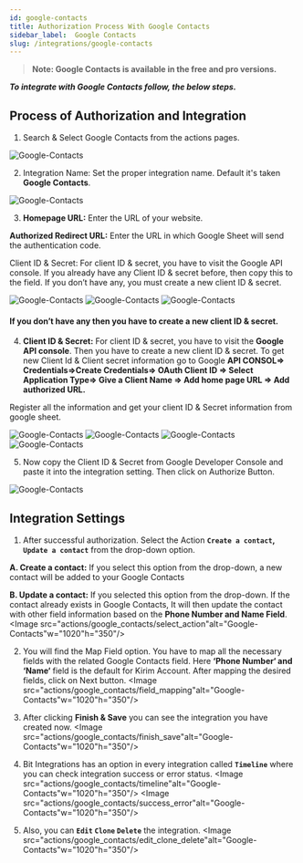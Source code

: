 ```yaml
---
id: google-contacts
title: Authorization Process With Google Contacts
sidebar_label:  Google Contacts
slug: /integrations/google-contacts
---
```


> **Note: Google Contacts is available in the free and pro versions.**

***To integrate with Google Contacts follow, the below steps.***


## Process of Authorization and Integration

1.	Search & Select Google Contacts from the actions pages.
 <Image src="actions/google_contacts/select_google_contact" alt="Google-Contacts" w="1020" h="350" />
 
2.	Integration Name: Set the proper integration name. Default it's taken **Google Contacts**.
 <Image src="actions/google_contacts/integration_name" alt="Google-Contacts" w="1020" h="350" />


3. **Homepage URL:** Enter the URL of your website.

 **Authorized Redirect URL:** Enter the URL in which Google Sheet will send the authentication code.

 Client ID & Secret: For client ID & secret, you have to visit the Google API console. If you already have any Client ID & secret before, then copy this to the field. If you don’t have any, you must create a new client ID & secret.

 <Image src="actions/google_contacts/google_console" alt="Google-Contacts" w="1020" h="350" />
 <Image src="actions/google_contacts/credentials" alt="Google-Contacts" w="1020" h="350" />
 <Image src="actions/google_contacts/client_id_secret" alt="Google-Contacts" w="1020" h="350" />




#### If you don’t have any then you have to create a new client ID & secret.
4.	**Client ID & Secret:** For client ID & secret, you have to visit the **Google API console**. Then you have to create a new client ID & secret. To get new Client Id & Client secret information go to Google **API CONSOL=> Credentials=>Create Credentials=> OAuth Client ID => Select Application Type=> Give a Client Name => Add home page URL => Add authorized URL.**

 Register all the information and get your client ID & Secret information from google sheet.

 <Image src="actions/google_contacts/oauth_id" alt="Google-Contacts" w="1020" h="350" />
 <Image src="actions/google_contacts/application_type_name" alt="Google-Contacts" w="1020" h="350" />
 <Image src="actions/google_contacts/redrict_uris" alt="Google-Contacts" w="1020" h="350" />
 <Image src="actions/google_contacts/client_id_and_secret" alt="Google-Contacts" w="1020" h="350" />


5. Now copy the Client ID & Secret from Google Developer Console and paste it into the integration setting. Then click on Authorize Button.
 <Image src="actions/google_contacts/authorize" alt="Google-Contacts" w="1020" h="350" />


## Integration Settings

1. After successful authorization. Select the Action **`Create a contact`, `Update a contact`** from the drop-down option.

  **A. Create a contact:** If you select this option from the drop-down, a new contact will be added to your Google Contacts
  
  **B. Update a contact:** If you selected this option from the drop-down. If the contact already exists in Google Contacts, It will then update the contact with other field information based on the **Phone Number and Name Field**.
   <Image src="actions/google_contacts/select_action"alt="Google-Contacts"w="1020"h="350"/>

2. You will find the Map Field option. You have to map all the necessary fields with the related Google Contacts field. Here **‘Phone Number‘ and ‘Name‘** field is the default for Kirim Account. After mapping the desired fields, click on Next button.
   <Image src="actions/google_contacts/field_mapping"alt="Google-Contacts"w="1020"h="350"/>

3. After clicking **Finish & Save** you can see the integration you have created now.
   <Image src="actions/google_contacts/finish_save"alt="Google-Contacts"w="1020"h="350"/>

4. Bit Integrations has an option in every integration called **`Timeline`** where you can check integration success or error status.
   <Image src="actions/google_contacts/timeline"alt="Google-Contacts"w="1020"h="350"/>
   <Image src="actions/google_contacts/success_error"alt="Google-Contacts"w="1020"h="350"/>

5. Also, you can **`Edit` `Clone` `Delete`** the integration.
   <Image src="actions/google_contacts/edit_clone_delete"alt="Google-Contacts"w="1020"h="350"/>



<Feedback/>
